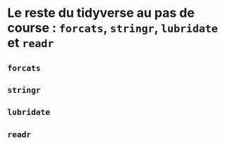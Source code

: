 # Le reste du tidyverse au pas de course : `forcats`, `stringr`, `lubridate` et `readr`

## `forcats`
## `stringr`
## `lubridate`
## `readr`